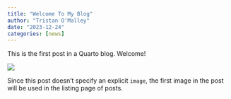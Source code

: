 ```yaml
---
title: "Welcome To My Blog"
author: "Tristan O'Malley"
date: "2023-12-24"
categories: [news]
---
```


This is the first post in a Quarto blog. Welcome!

![](thumbnail.jpg)

Since this post doesn't specify an explicit `image`, the first image in the post will be used in the listing page of posts.
